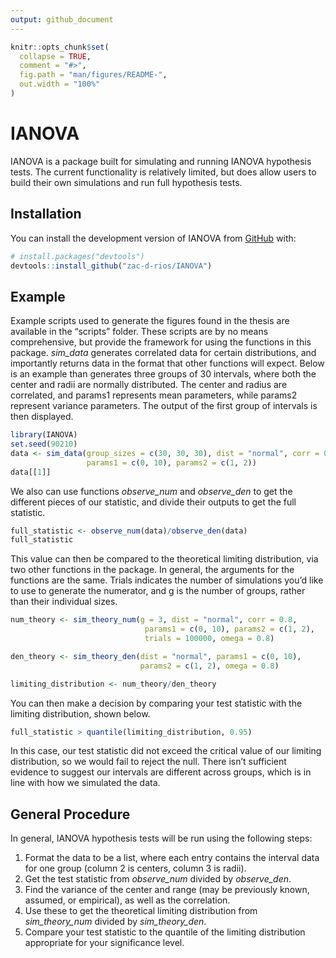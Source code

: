 ```yaml
---
output: github_document
---
```


<!-- README.md is generated from README.Rmd. Please edit that file -->

```r
knitr::opts_chunk$set(
  collapse = TRUE,
  comment = "#>",
  fig.path = "man/figures/README-",
  out.width = "100%"
)
```

# IANOVA

<!-- badges: start -->
<!-- badges: end -->

IANOVA is a package built for simulating and running IANOVA hypothesis tests. The current functionality is relatively limited, but does allow users to build their own simulations and run full hypothesis tests.

## Installation

You can install the development version of IANOVA from [GitHub](https://github.com/) with:

``` r
# install.packages("devtools")
devtools::install_github("zac-d-rios/IANOVA")
```

## Example

Example scripts used to generate the figures found in the thesis are available in the "scripts" folder. These scripts are by no means comprehensive, but provide the framework for using the functions in this package. *sim_data* generates correlated data for certain distributions, and importantly returns data in the format that other functions will expect. Below is an example than generates three groups of 30 intervals, where both the center and radii are normally distributed. The center and radius are correlated, and params1 represents mean parameters, while params2 represent variance parameters. The output of the first group of intervals is then displayed.

```r
library(IANOVA)
set.seed(90210)
data <- sim_data(group_sizes = c(30, 30, 30), dist = "normal", corr = 0.8, 
                 params1 = c(0, 10), params2 = c(1, 2))
data[[1]]

```

We also can use functions *observe_num* and *observe_den* to get the different pieces of our statistic, and divide their outputs to get the full statistic.

```r
full_statistic <- observe_num(data)/observe_den(data)
full_statistic
```
This value can then be compared to the theoretical limiting distribution, via two other functions in the package. In general, the arguments for the functions are the same. Trials indicates the number of simulations you'd like to use to generate the numerator, and g is the number of groups, rather than their individual sizes.

```r
num_theory <- sim_theory_num(g = 3, dist = "normal", corr = 0.8, 
                              params1 = c(0, 10), params2 = c(1, 2),
                              trials = 100000, omega = 0.8)

den_theory <- sim_theory_den(dist = "normal", params1 = c(0, 10),
                             params2 = c(1, 2), omega = 0.8)

limiting_distribution <- num_theory/den_theory

```

You can then make a decision by comparing your test statistic with the limiting distribution, shown below.

``` r
full_statistic > quantile(limiting_distribution, 0.95)


```
In this case, our test statistic did not exceed the critical value of our limiting distribution, so we would fail to reject the null. There isn't sufficient evidence to suggest our intervals are different across groups, which is in line with how we simulated the data.

## General Procedure

In general, IANOVA hypothesis tests will be run using the following steps:

  1. Format the data to be a list, where each entry contains the interval data for one group (column 2 is centers, column 3 is radii).
  2. Get the test statistic from *observe\_num* divided by *observe\_den*.
  3. Find the variance of the center and range (may be previously known, assumed, or empirical), as well as the correlation.
  4. Use these to get the theoretical limiting distribution from *sim\_theory\_num* divided by *sim\_theory\_den*.
  5. Compare your test statistic to the quantile of the limiting distribution appropriate for your significance level.


